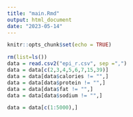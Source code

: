 ```yaml
---
title: "main.Rmd"
output: html_document
date: "2023-05-14"
---
```


```r
knitr::opts_chunk$set(echo = TRUE)
```

```r
rm(list=ls())
data = read.csv2("epi_r.csv", sep =",")
data = data[c(2,3,4,5,6,7,15,39)]
data = data[data$calories != "",]
data = data[data$protein != "",]
data = data[data$fat != "",]
data = data[data$sodium != "",]

data = data[c(1:5000),]

```

